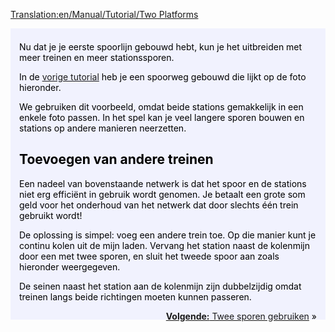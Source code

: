 [[Translation:en/Manual/Tutorial/Two Platforms]]

{{en/Tabs|2|1
|nl/Manual/Tutorial/Tutorial/Twee platforms|1. Twee platforms<!--
-->|nl/Manual/Tutorial/Tutorial/Twee sporen|2. Twee sporen}}
<div style="padding:.5em 1em 1em 1em; border-top:none; background-color:#f1f2fe; color:#000;">
{{nl/Tutorial}}
Nu dat je je eerste spoorlijn gebouwd hebt, kun je het uitbreiden met meer treinen en meer stationssporen.

In de [[nl/Manual/Tutorial/Tutorial|vorige tutorial]] heb je een spoorweg gebouwd die lijkt op de foto hieronder.
{{en/Phototable|[[File:en/Singletrain.png|400px]]|Twee varianten van een station en een trein|None}}

We gebruiken dit voorbeeld, omdat beide stations gemakkelijk in een enkele foto passen. In het spel kan je veel langere sporen bouwen en stations op andere manieren neerzetten.

== Toevoegen van andere treinen ==
Een nadeel van bovenstaande netwerk is dat het spoor en de stations niet erg efficiënt in gebruik wordt genomen. Je betaalt een grote som geld voor het onderhoud van het netwerk dat door slechts één trein gebruikt wordt!

De oplossing is simpel: voeg een andere trein toe. Op die manier kunt je continu kolen uit de mijn laden. Vervang het station naast de kolenmijn door een met twee sporen, en sluit het tweede spoor aan zoals hieronder weergegeven.
{{en/Phototable|[[File:en/TwotrainsOnetrack.png|400px]]|Het station aan de kolenmijn heeft nu twee perrons.|None}}

De seinen naast het station aan de kolenmijn zijn dubbelzijdig omdat treinen langs beide richtingen moeten kunnen passeren.

<span style="float: right">[[nl/Manual/Tutorial/Tutorial/Twee sporen|'''Volgende:''' Twee sporen gebruiken]] &raquo;</span>
</div>